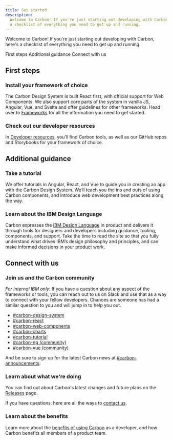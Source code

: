 ```yaml
---
title: Get started
description:
  Welcome to Carbon! If you're just starting out developing with Carbon, here's
  a checklist of everything you need to get up and running.
---
```


<!-- this page is a work in progress -->

<PageDescription>

Welcome to Carbon! If you're just starting out developing with Carbon, here's a
checklist of everything you need to get up and running.

</PageDescription>

<AnchorLinks>

<AnchorLink>First steps</AnchorLink>
<AnchorLink>Additional guidance</AnchorLink>
<AnchorLink>Connect with us</AnchorLink>

</AnchorLinks>

## First steps

### Install your framework of choice

The Carbon Design System is built React first, with official support for Web
Components. We also support core parts of the system in vanilla JS, Angular,
Vue, and Svelte and offer guidelines for other frameworks. Head over to
[Frameworks](/developing/frameworks/react) for all the information you need to
get started.

### Check out our developer resources

In [Developer resources](/developing/dev-resources), you’ll find Carbon tools,
as well as our GitHub repos and Storybooks for your framework of choice.

## Additional guidance

### Take a tutorial

We offer tutorials in Angular, React, and Vue to guide you in creating an app
with the Carbon Design System. We’ll teach you the ins and outs of using Carbon
components, and introduce web development best practices along the way.

<Row className="resource-card-group">
<Column colLg={4} colMd={4} noGutterSm>
  <ResourceCard
    subTitle="React tutorial"
    href="/developing/react-tutorial/overview"
    >

<MdxIcon name="react" />

  </ResourceCard>
</Column>
<Column colLg={4} colMd={4} noGutterSm>
  <ResourceCard
      subTitle="Angular tutorial"
      href="/developing/angular-tutorial/overview"
      >

<MdxIcon name="angular" />

  </ResourceCard>
</Column>
<Column colLg={4} colMd={4} noGutterSm>
  <ResourceCard
      subTitle="Vue tutorial"
      href="/developing/vue-tutorial/overview"
      >

<MdxIcon name="vue" />

  </ResourceCard>
</Column>
</Row>

### Learn about the IBM Design Language

Carbon expresses the [IBM Design Language](https://www.ibm.com/design/language/)
in product and delivers it through tools for designers and developers including
guidance, tooling, components, and support. Take the time to read the site so
that you fully understand what drives IBM’s design philosophy and principles,
and can make informed decisions in your product work.

## Connect with us

### Join us and the Carbon community

_For internal IBM only_: If you have a question about any aspect of the
frameworks or tools, you can reach out to us on Slack and use that as a way to
connect with your fellow developers. Chances are someone has had a similar
question to you and will jump in to help you out.

- [#carbon-design-system](https://ibm-studios.slack.com/messages/C0M053VPT/)
- [#carbon-react](https://ibm-studios.slack.com/archives/C2K6RFJ1G)
- [#carbon-web-components](https://ibm-studios.slack.com/archives/CL83LMKSA)
- [#carbon-charts](https://peretz.slack.com/archives/CCA7L4MS9)
- [#carbon-tutorial](https://ibm-studios.slack.com/archives/CJUGA7P6H)
- [#carbon-ng (community)](https://ibm-studios.slack.com/archives/CBZC0LM2N)
- [#carbon-vue (community)](https://ibm-studios.slack.com/archives/CAM5P6NR1)

And be sure to sign up for the latest Carbon news at
[#carbon-announcements](https://ibm-studios.slack.com/archives/CJ35H36MP).

### Learn about what we're doing

You can find out about Carbon's latest changes and future plans on the
[Releases](/all-about-carbon/releases) page.

If you have questions, here are all the ways to [contact us](/help/contact-us).

### Learn about the benefits

Learn more about the
[benefits of using Carbon](/all-about-carbon/who-uses-carbon/) as a developer,
and how Carbon benefits all members of a product team.
